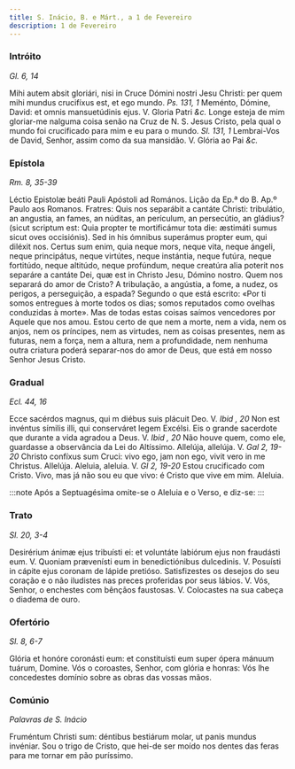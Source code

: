 ```yaml
---
title: S. Inácio, B. e Márt., a 1 de Fevereiro
description: 1 de Fevereiro
---
```


### Intróito

_Gl. 6, 14_

<div class="grid grid-cols-2 gap-5">
  <span class="text-justify">
    Mihi autem absit gloriári, nisi in Cruce Dómini nostri Jesu Christi: per
    quem mihi mundus crucifíxus est, et ego mundo. <em>Ps. 131, 1</em> Meménto,
    Dómine, David: et omnis mansuetúdinis ejus. V. Gloria Patri <em>&c.</em>
  </span>
  <span class="text-justify">
    Longe esteja de mim gloriar-me nalguma coisa senão na Cruz de N. S. Jesus
    Cristo, pela qual o mundo foi crucificado para mim e eu para o mundo.
    <em>Sl. 131, 1</em> Lembrai-Vos de David, Senhor, assim como da sua mansidão.
    V. Glória ao Pai <em>&c.</em>
  </span>
</div>

### Epístola

_Rm. 8, 35-39_

<div class="grid grid-cols-2 gap-5">
  <span class="text-justify">
    Léctio Epistolæ beáti Pauli Apóstoli ad Romános.
  </span>
  <span class="text-justify">Lição da Ep.ª do B. Ap.º Paulo aos Romanos.</span>
  <span class="text-justify">
    Fratres: Quis nos separábit a cantáte Christi: tribulátio, an angustia, an
    fames, an núditas, an perículum, an persecútio, an gládius? (sicut scriptum
    est: Quia propter te mortificámur tota die: æstimáti sumus sicut oves
    occisiónis). Sed in his ómnibus superámus propter eum, qui diléxit nos.
    Certus sum enim, quia neque mors, neque vita, neque ángeli, neque
    principátus, neque virtútes, neque instántia, neque futúra, neque fortitúdo,
    neque altitúdo, neque profúndum, neque creatúra alia poterit nos separáre a
    cantáte Dei, quæ est in Christo Jesu, Dómino nostro.
  </span>
  <span class="text-justify">
    Quem nos separará do amor de Cristo? A tribulação, a angústia, a fome, a
    nudez, os perigos, a perseguição, a espada? Segundo o que está escrito: «Por
    ti somos entregues à morte todos os dias; somos reputados como ovelhas
    conduzidas à morte». Mas de todas estas coisas saímos vencedores por Aquele
    que nos amou. Estou certo de que nem a morte, nem a vida, nem os anjos, nem
    os príncipes, nem as virtudes, nem as coisas presentes, nem as futuras, nem
    a força, nem a altura, nem a profundidade, nem nenhuma outra criatura poderá
    separar-nos do amor de Deus, que está em nosso Senhor Jesus Cristo.
  </span>
</div>

### Gradual

_Ecl. 44, 16_

<div class="grid grid-cols-2 gap-5">
  <span class="text-justify">
    Ecce sacérdos magnus, qui m diébus suis plácuit Deo. V. <em>Ibid , 20</em>
    Non est invéntus símilis illi, qui conserváret legem Excélsi.
  </span>
  <span class="text-justify">
    Eis o grande sacerdote que durante a vida agradou a Deus. V.
    <em>Ibid , 20</em> Não houve quem, como ele, guardasse a observância da Lei do
    Altíssimo.
  </span>
  <span class="text-justify">
    Allelúja, allelúja. V. <em>Gal 2, 19-20</em> Christo confíxus sum Cruci:
    vivo ego, jam non ego, vivit vero in me Christus. Allelúja.
  </span>
  <span class="text-justify">
    Aleluia, aleluia. V. <em>Gl 2, 19-20</em> Estou crucificado com Cristo.
    Vivo, mas já não sou eu que vivo: é Cristo que vive em mim. Aleluia.
  </span>
</div>

:::note
Após a Septuagésima omite-se o Aleluia e o Verso, e diz-se:
:::

### Trato

_Sl. 20, 3-4_

<div class="grid grid-cols-2 gap-5">
  <span class="text-justify">
    Desirérium ánimæ ejus tribuísti ei: et voluntáte labiórum ejus non fraudásti
    eum. V. Quoniam prævenísti eum in benedictiónibus dulcedinis. V. Posuísti in
    cápite ejus coronam de lápide pretióso.
  </span>
  <span class="text-justify">
    Satisfizestes os desejos do seu coração e o não iludistes nas preces
    proferidas por seus lábios. V. Vós, Senhor, o enchestes com bênçãos
    faustosas. V. Colocastes na sua cabeça o diadema de ouro.
  </span>
</div>

### Ofertório

_Sl. 8, 6-7_

<div class="grid grid-cols-2 gap-5">
  <span class="text-justify">
    Glória et honóre coronásti eum: et constituísti eum super ópera mánuum
    tuárum, Domine.
  </span>
  <span class="text-justify">
    Vós o coroastes, Senhor, com glória e honras: Vós lhe concedestes domínio
    sobre as obras das vossas mãos.
  </span>
</div>

### Comúnio

_Palavras de S. Inácio_

<div class="grid grid-cols-2 gap-5">
  <span class="text-justify">
    Fruméntum Christi sum: déntibus bestiárum molar, ut panis mundus invéniar.
  </span>
  <span class="text-justify">
    Sou o trigo de Cristo, que hei-de ser moído nos dentes das feras para me
    tornar em pão puríssimo.
  </span>
</div>
